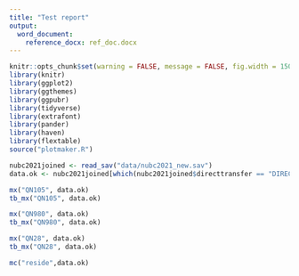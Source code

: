 ---
title: "Test report"
output:
  word_document:
    reference_docx: ref_doc.docx
---

<!-- Setup and library calls -->
```{r setup, include=FALSE}
knitr::opts_chunk$set(warning = FALSE, message = FALSE, fig.width = 150, fig.height = 10)
library(knitr)
library(ggplot2)
library(ggthemes)
library(ggpubr)
library(tidyverse)
library(extrafont)
library(pander)
library(haven)
library(flextable)
source("plotmaker.R")
```


<!-- Reads and formats -->
```{R echo=FALSE}
nubc2021joined <- read_sav("data/nubc2021_new.sav")
data.ok <- nubc2021joined[which(nubc2021joined$directtransfer == "DIRECT-ENTRY" & nubc2021joined$campusName == "Okanagan"),]
```

```{R echo = FALSE, fig.height = 75}
mx("QN105", data.ok)
tb_mx("QN105", data.ok)
```

```{R echo = FALSE, fig.height = 75}
mx("QN980", data.ok)
tb_mx("QN980", data.ok)
```

```{R echo = FALSE, fig.height = 75}
mx("QN28", data.ok)
tb_mx("QN28", data.ok)
```

```{R echo = FALSE, fig.height = 75}
mc("reside",data.ok)
```

